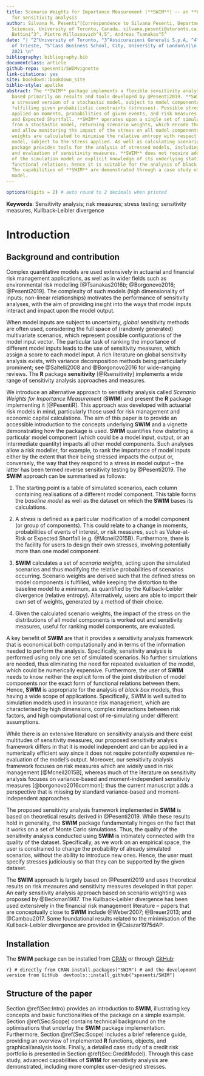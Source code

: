 ```yaml
---
title: Scenario Weights for Importance Measurement (**SWIM**) -- an **R** package
  for sensitivity analysis
author: Silvana M. Pesenti^[Correspondence to Silvana Pesenti, Department of Statistical
  Sciences, University of Toronto, Canada. silvana.pesenti@utoronto.ca] ^2^, Alberto
  Bettini^3^, Pietro Millossovich^4,5^, Andreas Tsanakas^5^
date: "| ^2^University of Toronto, ^3^Assicurazioni Generali S.p.A, ^4^DEAMS, University
  of Trieste, ^5^Cass Business School, City, University of London\n|\n| 05. March
  2021 \n"
bibliography: bibliography.bib
documentclass: article
github-repo: spesenti/SWIMvignette
link-citations: yes
site: bookdown::bookdown_site
biblio-style: apalike
abstract: The **SWIM** package implements a flexible sensitivity analysis framework,
  based primarily on results and tools developed by @Pesenti2019. **SWIM** provides
  a stressed version of a stochastic model, subject to model components (random variables)
  fulfilling given probabilistic constraints (stresses). Possible stresses can be
  applied on moments, probabilities of given events, and risk measures such as Value-at-Risk
  and Expected Shortfall. **SWIM** operates upon a single set of simulated scenarios
  from a stochastic model, returning scenario weights, which encode the required stress
  and allow monitoring the impact of the stress on all model components. The scenario
  weights are calculated to minimise the relative entropy with respect to the baseline
  model, subject to the stress applied. As well as calculating scenario weights, the
  package provides tools for the analysis of stressed models, including plotting facilities
  and evaluation of sensitivity measures. **SWIM** does not require additional evaluations
  of the simulation model or explicit knowledge of its underlying statistical and
  functional relations; hence it is suitable for the analysis of black box models.
  The capabilities of **SWIM** are demonstrated through a case study of a credit portfolio
  model.
---
```


``` r
options(digits = 2) # auto round to 2 decimals when printed
```


**Keywords**: Sensitivity analysis; risk measures; stress testing; sensitivity measures, Kullback-Leibler divergence

# Introduction

## Background and contribution

Complex quantitative models are used extensively in actuarial and financial risk management applications, as well as in wider fields such as environmental risk modelling [@Tsanakas2016b; @Borgonovo2016; @Pesenti2019]. The complexity of such models (high dimensionality of inputs; non-linear relationships)  motivates the performance of sensitivity analyses, with the aim of providing insight into the ways that model inputs interact and impact upon the model output. 


When model inputs are subject to uncertainty, *global* sensitivity methods are often used, considering the full space of (randomly generated) multivariate scenarios, which represent possible configurations of the model input vector. The particular task of ranking the importance of different model inputs leads to the use of sensitivity measures, which assign a score to each model input. A rich literature on global sensitivity analysis exists, with variance decomposition methods being particularly prominent; see @Saltelli2008 and @Borgonovo2016 for wide-ranging reviews.  The **R** package **sensitivity** [@Rsensitivity] implements a wide range of sensitivity analysis approaches and measures. 




We introduce an alternative approach to sensitivity analysis called *Scenario Weights for Importance Measurement* (**SWIM**) and present the **R** package implementing it [@PesentiR]. This approach was developed with actuarial risk models in mind, particularly those used for risk management and economic capital calculations. The aim of this paper is to provide an accessible introduction to the concepts underlying **SWIM** and a vignette demonstrating how the package is used. **SWIM** quantifies how distorting a particular model component (which could be a model input, output, or an intermediate quantity) impacts all other model components. Such analyses allow a risk modeller, for example, to rank the importance of model inputs either by the extent that their being stressed impacts the output or, conversely, the way that they respond to a stress in model output -- the latter has been termed reverse sensitivity testing by @Pesenti2019. The **SWIM** approach can be summarised as follows:

    
1. The starting point is a table of simulated scenarios, each column containing realisations of a different model component. This table forms the *baseline model* as well as the dataset on which the **SWIM** bases its calculations.     

2. A *stress* is defined as a particular modification of a model component (or group of components). This could relate to a change in moments, probabilities of events of interest, or risk measures, such as Value-at-Risk or Expected Shortfall (e.g. @Mcneil2015B). Furthermore, there is the facility for users to design their own stresses, involving potentially more than one model component. 

3. **SWIM** calculates a set of *scenario weights*, acting upon the simulated scenarios and thus modifying the relative probabilities of scenarios occurring. Scenario weights are derived such that the defined stress on model components is fulfilled, while keeping the distortion to the baseline model to a minimum, as quantified by the Kullback-Leibler divergence (relative entropy). Alternatively, users are able to import their own set of weights, generated by a method of their choice.

4. Given the calculated scenario weights, the impact of the stress on the distributions of all model components is worked out and sensitivity measures, useful for ranking model components, are evaluated. 

A key benefit of **SWIM** are that it provides a sensitivity analysis framework that is economical both computationally and in terms of the information needed to perform the analysis. Specifically, sensitivity analysis is performed using only one set of simulated scenarios. No further simulations are needed, thus eliminating the need for repeated evaluation of the model, which could be numerically expensive. Furthermore, the user of **SWIM** needs to know neither the explicit form of the joint distribution of model components nor the exact form of functional relations between them. Hence, **SWIM** is appropriate for the analysis of *black box* models, thus having a wide scope of applications. Specifically, SWIM is well suited to simulation models used in insurance risk management, which are characterised by high dimensions, complex interactions between risk factors, and high computational cost of re-simulating under different assumptions.

While there is an extensive literature on sensitivity analysis and there exist multitudes of sensitivity measures, our proposed sensitivity analysis framework differs in that it is model independent and can be applied in a numerically efficient way since it does not require potentially expensive re-evaluation of the model's output. Moreover, our sensitivity analysis framework focuses on risk measures which are widely used in risk management [@Mcneil2015B], whereas much of the literature on sensitivity analysis focuses on  variance-based and moment-independent sensitivity measures [@borgonovo2016common]; thus the current manuscript adds a perspective that is missing by standard variance-based and moment-independent approaches.

The proposed sensitivity analysis framework implemented in **SWIM** is based on theoretical results derived in @Pesenti2019. While these results hold in generality, the **SWIM** package fundamentally hinges on the fact that it works on a set of Monte Carlo simulations. Thus, the quality of the sensitivity analysis conducted using **SWIM** is intimately connected with the quality of the dataset. Specifically, as we work on an empirical space, the user is constrained to change the probability of already simulated scenarios, without the ability to introduce new ones. Hence, the user must specify stresses judiciously so that they can be supported by the given dataset.


The **SWIM** approach is largely based on @Pesenti2019 and uses theoretical results on risk measures and sensitivity measures developed in that paper. An early sensitivity analysis approach based on scenario weighting was proposed by @Beckman1987. The Kullback-Leibler divergence has been used extensively in the financial risk management literature -- papers that are conceptually close to **SWIM** include @Weber2007; @Breuer2013; and @Cambou2017. Some foundational results related to the minimisation of the Kullback-Leibler divergence are provided in @Csiszar1975dAP.

## Installation

The **SWIM** package can be installed from [CRAN](https://CRAN.R-project.org/package=SWIM) or through [GitHub](https://github.com/spesenti/SWIM): 

``` r}
# directly from CRAN
install.packages("SWIM")
# and the development version from GitHub 
devtools::install_github("spesenti/SWIM")
```

## Structure of the paper

Section \@ref(Sec:Intro) provides an introduction to **SWIM**, illustrating key concepts and basic functionalities of the package on a simple example. Section 
\@ref(Sec:Scope) contains technical background on the optimisations that underlay the **SWIM** package implementation. Furthermore, Section \@ref(Sec:Scope) includes a brief reference guide, providing an overview of implemented **R** functions, objects, and graphical/analysis tools.  Finally, a detailed case study of a credit risk portfolio is presented in Section \@ref(Sec:CreditModel). Through this case study, advanced capabilities of **SWIM** for sensitivity analysis are demonstrated, including more complex user-designed stresses.


